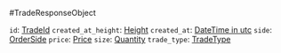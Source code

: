#TradeResponseObject

`id`: [TradeId]
`created_at_height`: [Height]
`created_at`: [DateTime in utc]
`side`: [OrderSide]
`price`: [Price]
`size`: [Quantity]
`trade_type`: [TradeType]

[TradeId]: /types/trade_id
[Height]: /types/height
[DateTime in utc]: /types/date_time
[OrderSide]: /types/order_type
[Price]: /types/price
[Quantity]: /types/quantity
[TradeType]: /types/trade_type
